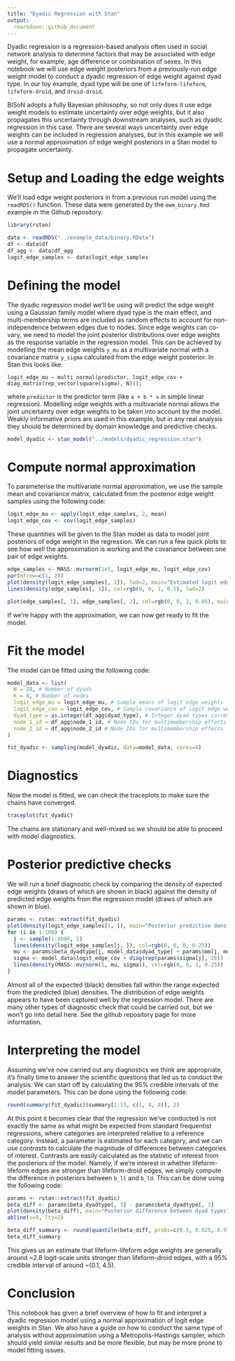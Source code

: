```yaml
---
title: "Dyadic Regression with Stan"
output:
  rmarkdown::github_document
---
```


Dyadic regression is a regression-based analysis often used in social network analysis to determine factors that may be associated with edge weight, for example, age difference or combination of sexes. In this notebook we will use edge weight posteriors from a previously-run edge weight model to conduct a dyadic regression of edge weight against dyad type. In our toy example, dyad type will be one of `lifeform-lifeform`, `lifeform-droid`, and `droid-droid`.

BISoN adopts a fully Bayesian philosophy, so not only does it use edge weight models to estimate uncertainty over edge weights, but it also propagates this uncertainty through downstream analyses, such as dyadic regression in this case. There are several ways uncertainty over edge weights can be included in regression analyses, but in this example we will use a normal approximation of edge weight posteriors in a Stan model to propagate uncertainty.

# Setup and Loading the edge weights

We'll load edge weight posteriors in from a previous run model using the `readRDS()` function. These data were generated by the `ewm_binary.Rmd` example in the Github repository.

```r
library(rstan)

data <- readRDS("../example_data/binary.RData")
df <- data$df
df_agg <- data$df_agg
logit_edge_samples <- data$logit_edge_samples
```

# Defining the model

The dyadic regression model we'll be using will predict the edge weight using a Gaussian family model where dyad type is the main effect, and multi-membership terms are included as random effects to account for non-independence between edges due to nodes. Since edge weights can co-vary, we need to model the joint posterior distributions over edge weights as the response variable in the regression model. This can be achieved by modelling the mean edge weights `y_mu` as a multivariate normal with a covariance matrix `y_sigma` calculated from the edge weight posterior. In Stan this looks like:

`logit_edge_mu ~ multi_normal(predictor, logit_edge_cov + diag_matrix(rep_vector(square(sigma), N)));`

where `predictor` is the predictor term (like `a + b * x` in simple linear regression). Modelling edge weights with a multivariate normal allows the joint uncertainty over edge weights to be taken into account by the model. Weakly informative priors are used in this example, but in any real analysis they should be determined by domain knowledge and predictive checks.

```r
model_dyadic <- stan_model("../models/dyadic_regression.stan")
```

# Compute normal approximation

To parameterise the multivariate normal approximation, we use the sample mean and covariance matrix, calculated from the posterior edge weight samples using the following code:

```r
logit_edge_mu <- apply(logit_edge_samples, 2, mean)
logit_edge_cov <- cov(logit_edge_samples)
```

These quantities will be given to the Stan model as data to model joint posteriors of edge weight in the regression. We can run a few quick plots to see how well the approximation is working and the covariance between one pair of edge weights.

```r
edge_samples <- MASS::mvrnorm(1e5, logit_edge_mu, logit_edge_cov)
par(mfrow=c(1, 2))
plot(density(logit_edge_samples[, 1]), lwd=2, main="Estimated logit edge weight vs normal approximation", xlab="Logit edge weight")
lines(density(edge_samples[, 1]), col=rgb(0, 0, 1, 0.5), lwd=2)

plot(edge_samples[, 1], edge_samples[, 2], col=rgb(0, 0, 1, 0.05), main="Covariance between edges 1 & 2", xlab="Edge 1 samples", ylab="Edge 2 samples")
```
If we're happy with the approximation, we can now get ready to fit the model.

# Fit the model

The model can be fitted using the following code:

```r
model_data <- list(
  N = 28, # Number of dyads
  K = 8, # Number of nodes
  logit_edge_mu = logit_edge_mu, # Sample means of logit edge weights
  logit_edge_cov = logit_edge_cov, # Sample covariance of logit edge weights
  dyad_type = as.integer(df_agg$dyad_type), # Integer dyad types corresponding to "ll", "ld", and "dd"
  node_1_id = df_agg$node_1_id, # Node IDs for multimembership effects
  node_2_id = df_agg$node_2_id # Node IDs for multimembership effects
)

fit_dyadic <- sampling(model_dyadic, data=model_data, cores=4)
```

# Diagnostics

Now the model is fitted, we can check the traceplots to make sure the chains have converged.

```r
traceplot(fit_dyadic)
```

The chains are stationary and well-mixed so we should be able to proceed with model diagnostics.

# Posterior predictive checks

We will run a brief diagnostic check by comparing the density of expected edge weights (draws of which are shown in black) against the density of predicted edge weights from the regression model (draws of which are shown in blue).

```r
params <- rstan::extract(fit_dyadic)
plot(density(logit_edge_samples[1, ]), main="Posterior predictive density of responses (edge weights)", ylim=c(0, 0.8), col=rgb(0, 0, 0, 0.25))
for (i in 1:100) {
  j <- sample(1:4000, 1)
  lines(density(logit_edge_samples[j, ]), col=rgb(0, 0, 0, 0.25))
  mu <- params$beta_dyadtype[j, model_data$dyad_type] + params$mm[j, model_data$node_1_id] + params$mm[j, model_data$node_2_id]
  sigma <- model_data$logit_edge_cov + diag(rep(params$sigma[j], 28))
  lines(density(MASS::mvrnorm(1, mu, sigma)), col=rgb(0, 0, 1, 0.25))
}
```
Almost all of the expected (black) densities fall within the range expected from the predicted (blue) densities. The distribution of edge weights appears to have been captured well by the regression model. There are many other types of diagnostic check that could be carried out, but we won't go into detail here. See the github repository page for more information.

# Interpreting the model

Assuming we've now carried out any diagnostics we think are appropriate, it's finally time to answer the scientific questions that led us to conduct the analysis. We can start off by calculating the 95% credible intervals of the model parameters. This can be done using the following code:

```r
round(summary(fit_dyadic)$summary[1:13, c(1, 4, 8)], 2)
```

At this point it becomes clear that the regression we've conducted is not exactly the same as what might be expected from standard frequentist regressions, where categories are interpreted relative to a reference category. Instead, a parameter is estimated for each category, and we can use *contrasts* to calculate the magnitude of differences between categories of interest. Contrasts are easily calculated as the statistic of interest from the posteriors of the model. Namely, if we're interest in whether lifeform-lifeform edges are stronger than lifeform-droid edges, we simply compute the difference in posteriors between `b_ll` and `b_ld`. This can be done using the following code:

```r
params <- rstan::extract(fit_dyadic)
beta_diff <- params$beta_dyadtype[, 1] - params$beta_dyadtype[, 3]
plot(density(beta_diff), main="Posterior difference between dyad types")
abline(v=0, lty=2)
```

```r
beta_diff_summary <- round(quantile(beta_diff, probs=c(0.5, 0.025, 0.975)), 2)
beta_diff_summary
```

This gives us an estimate that lifeform-lifeform edge weights are generally around ~2.8 logit-scale units stronger than lifeform-droid edges, with a 95% credible interval of around ~(0.1, 4.5).

# Conclusion

This notebook has given a brief overview of how to fit and interpret a dyadic regression model using a normal approximation of logit edge weights in Stan. We also have a guide on how to conduct the same type of analysis without approximation using a Metropolis-Hastings sampler, which should yield similar results and be more flexible, but may be more prone to model fitting issues.
